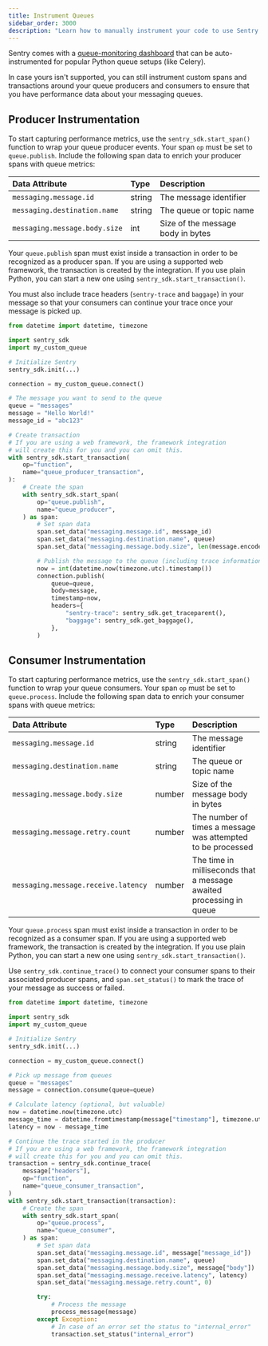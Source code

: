 ```yaml
---
title: Instrument Queues
sidebar_order: 3000
description: "Learn how to manually instrument your code to use Sentry's Queues module. "
---
```

Sentry comes with a [queue-monitoring dashboard](https://sentry.io/orgredirect/organizations/:orgslug/insights/backend/queues/) that can be auto-instrumented for popular Python queue setups (like <PlatformLink to="/integrations/celery/">Celery</PlatformLink>).

In case yours isn't supported, you can still instrument custom spans and transactions around your queue producers and consumers to ensure that you have performance data about your messaging queues.

## Producer Instrumentation

To start capturing performance metrics, use the `sentry_sdk.start_span()` function to wrap your queue producer events. Your span `op` must be set to `queue.publish`. Include the following span data to enrich your producer spans with queue metrics:

| Data Attribute | Type | Description |
|:--|:--|:--|
| `messaging.message.id ` | string | The message identifier |
| `messaging.destination.name` | string | The queue or topic name |
| `messaging.message.body.size` | int | Size of the message body in bytes |

Your `queue.publish` span must exist inside a transaction in order to be recognized as a producer span. If you are using a <PlatformLink to="/integrations/#web-frameworks">supported web framework</PlatformLink>, the transaction is created by the integration. If you use plain Python, you can start a new one using `sentry_sdk.start_transaction()`.

You must also include trace headers (`sentry-trace` and `baggage`) in your message so that your consumers can continue your trace once your message is picked up.


```python
from datetime import datetime, timezone

import sentry_sdk
import my_custom_queue

# Initialize Sentry
sentry_sdk.init(...)

connection = my_custom_queue.connect()

# The message you want to send to the queue
queue = "messages"
message = "Hello World!"
message_id = "abc123"

# Create transaction
# If you are using a web framework, the framework integration
# will create this for you and you can omit this.
with sentry_sdk.start_transaction(
    op="function",
    name="queue_producer_transaction",
):
    # Create the span
    with sentry_sdk.start_span(
        op="queue.publish",
        name="queue_producer",
    ) as span:
        # Set span data
        span.set_data("messaging.message.id", message_id)
        span.set_data("messaging.destination.name", queue)
        span.set_data("messaging.message.body.size", len(message.encode("utf-8")))

        # Publish the message to the queue (including trace information and current time stamp)
        now = int(datetime.now(timezone.utc).timestamp())
        connection.publish(
            queue=queue,
            body=message,
            timestamp=now,
            headers={
                "sentry-trace": sentry_sdk.get_traceparent(),
                "baggage": sentry_sdk.get_baggage(),
            },
        )
```


## Consumer Instrumentation

To start capturing performance metrics, use the `sentry_sdk.start_span()` function to wrap your queue consumers. Your span `op` must be set to `queue.process`. Include the following span data to enrich your consumer spans with queue metrics:

| Data Attribute | Type | Description |
|:--|:--|:--|
| `messaging.message.id ` | string | The message identifier |
| `messaging.destination.name` | string | The queue or topic name |
| `messaging.message.body.size` | number | Size of the message body in bytes |
| `messaging.message.retry.count ` | number | The number of times a message was attempted to be processed |
| `messaging.message.receive.latency ` | number | The time in milliseconds that a message awaited processing in queue |

Your `queue.process` span must exist inside a transaction in order to be recognized as a consumer span. If you are using a <PlatformLink to="/integrations/#web-frameworks">supported web framework</PlatformLink>, the transaction is created by the integration. If you use plain Python, you can start a new one using `sentry_sdk.start_transaction()`.

Use `sentry_sdk.continue_trace()` to connect your consumer spans to their associated producer spans, and `span.set_status()` to mark the trace of your message as success or failed.


```python
from datetime import datetime, timezone

import sentry_sdk
import my_custom_queue

# Initialize Sentry
sentry_sdk.init(...)

connection = my_custom_queue.connect()

# Pick up message from queues
queue = "messages"
message = connection.consume(queue=queue)

# Calculate latency (optional, but valuable)
now = datetime.now(timezone.utc)
message_time = datetime.fromtimestamp(message["timestamp"], timezone.utc)
latency = now - message_time

# Continue the trace started in the producer
# If you are using a web framework, the framework integration
# will create this for you and you can omit this.
transaction = sentry_sdk.continue_trace(
    message["headers"],
    op="function",
    name="queue_consumer_transaction",
)
with sentry_sdk.start_transaction(transaction):
    # Create the span
    with sentry_sdk.start_span(
        op="queue.process",
        name="queue_consumer",
    ) as span:
        # Set span data
        span.set_data("messaging.message.id", message["message_id"])
        span.set_data("messaging.destination.name", queue)
        span.set_data("messaging.message.body.size", message["body"])
        span.set_data("messaging.message.receive.latency", latency)
        span.set_data("messaging.message.retry.count", 0)

        try:
            # Process the message
            process_message(message)
        except Exception:
            # In case of an error set the status to "internal_error"
            transaction.set_status("internal_error")
```
